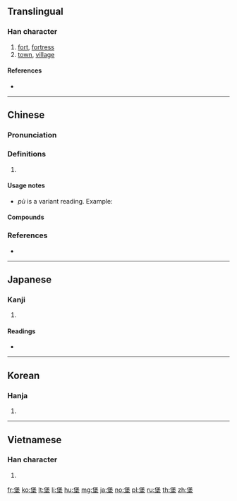 ==Translingual==

===Han character===
{{Han char|rn=32|rad=土|as=09|sn=12|four=26104|canj=ODG|ids=⿱保土}}

# [[fort]], [[fortress]]
# [[town]], [[village]]

====References====
* {{Han ref|kx=0233.150|dkj=05254|dj=0470.310|hdz=10464.130|uh=5821|ud=22561|bh=B3F9|bd=46073}}

----

==Chinese==
{{zh-forms}}

===Pronunciation===
{{zh-pron
|m=bǎo,pù
|c=bou2
|mc=y
|oc=y
|cat=
}}

===Definitions===
{{zh-hanzi}}

# {{rfdef|zh}}

====Usage notes====
* {{q|Mandarin}} ''pù'' is a variant reading. Example: {{zh-x|^烏魯木齊 ^地窩堡{pù} ^國際.^機場|{{w|Ürümqi Diwopu International Airport|Ürümqi Diwo'''pu''' International Airport}}}}

====Compounds====
{{zh-der|伊斯坦堡|匹茲堡|古堡|土木堡|城堡|堡塢|堡壘|堡砦|堡礁|安平古堡|布綸堡|愛丁堡|橋頭堡|海德堡|海森堡|漢堡|盧森堡|碉堡|空中堡壘|空頭堡|聖彼得堡|興登堡|西臺古堡|貝登堡|關堡|馬德堡}}

===References===
* {{R:twedu|A00792}}

----

==Japanese==

===Kanji===
{{ja-kanji|grade=|rs=土09}}

# {{defn|lang=ja|sort=土09}}

====Readings====
* {{ja-readings|on=[[ほう]] (hō), [[ほ]] (ho)|kun=[[とりで]] (toride)}}

----

==Korean==

===Hanja===
{{ko-hanja|hangeul=보|rv=bo|mr=po}}

# {{defn|lang=ko|sort=土09}}

----

==Vietnamese==

===Han character===
{{vi-hantu|[[bảo]]|rs=土09}}

# {{defn|lang=vi|sort=土09}}

[[fr:堡]]
[[ko:堡]]
[[lt:堡]]
[[li:堡]]
[[hu:堡]]
[[mg:堡]]
[[ja:堡]]
[[no:堡]]
[[pl:堡]]
[[ru:堡]]
[[th:堡]]
[[zh:堡]]